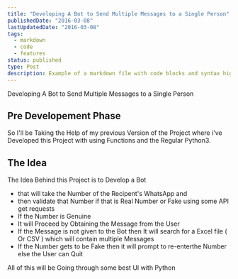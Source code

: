 ```yaml
---
title: "Developing A Bot to Send Multiple Messages to a Single Person"
publishedDate: "2016-03-08"
lastUpdatedDate: "2016-03-08"
tags:
  - markdown
  - code
  - features
status: published
type: Post
description: Example of a markdown file with code blocks and syntax highlighting
---
```


Developing A Bot to Send Multiple Messages to a Single Person

## Pre Developement Phase

So I'll be Taking the Help of my previous Version of the Project where i've Developed this Project with using Functions and the Regular Python3.

## The Idea

The Idea Behind this Project is to Develop a Bot

- that will take the Number of the Recipent's WhatsApp and
- then validate that Number if that is Real Number or Fake using some API get requests
- If the Number is Genuine
- It will Proceed by Obtaining the Message from the User
- If the Message is not given to the Bot then It will search for a Excel file ( Or CSV ) which will contain multiple Messages
- If the Number gets to be Fake then it will prompt to re-enterthe Number else the User can Quit

All of this will be Going through some best UI with Python
